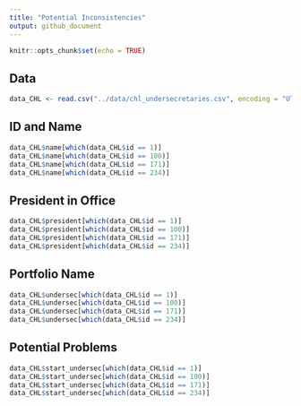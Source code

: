 ```yaml
---
title: "Potential Inconsistencies"
output: github_document
---
```


```r
knitr::opts_chunk$set(echo = TRUE)
```

## Data

```r
data_CHL <- read.csv("../data/chl_undersecretaries.csv", encoding = "UTF-8")
```

## ID and Name

```r
data_CHL$name[which(data_CHL$id == 1)]
data_CHL$name[which(data_CHL$id == 100)]
data_CHL$name[which(data_CHL$id == 171)]
data_CHL$name[which(data_CHL$id == 234)]
```

## President in Office

```r
data_CHL$president[which(data_CHL$id == 1)]
data_CHL$president[which(data_CHL$id == 100)]
data_CHL$president[which(data_CHL$id == 171)]
data_CHL$president[which(data_CHL$id == 234)]
```

## Portfolio Name

```r
data_CHL$undersec[which(data_CHL$id == 1)]
data_CHL$undersec[which(data_CHL$id == 100)]
data_CHL$undersec[which(data_CHL$id == 171)]
data_CHL$undersec[which(data_CHL$id == 234)]
```

## Potential Problems

```r
data_CHL$start_undersec[which(data_CHL$id == 1)]
data_CHL$start_undersec[which(data_CHL$id == 100)]
data_CHL$start_undersec[which(data_CHL$id == 171)]
data_CHL$start_undersec[which(data_CHL$id == 234)]
```
